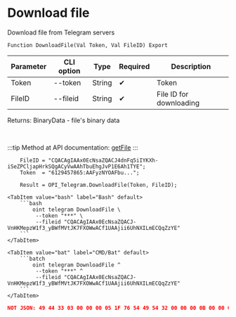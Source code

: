 ﻿---
sidebar_position: 5
---


# Download file
 Download file from Telegram servers



`Function DownloadFile(Val Token, Val FileID) Export`

  | Parameter | CLI option | Type | Required | Description |
  |-|-|-|-|-|
  | Token | --token | String | &#x2714; | Token |
  | FileID | --fileid | String | &#x2714; | File ID for downloading |

  
  Returns:  BinaryData - file's binary data

<br/>

:::tip
Method at API documentation: [getFile](https://core.telegram.org/bots/api#getfile)
:::
<br/>


```bsl title="1C:Enterprise/OneScript code example"
    FileID = "CQACAgIAAx0EcNsaZQACJ4dnFq5iIYKXh-iSeZPCljapHrkSQgACyVwAAhTbuEhgJvP1E6Ah1TYE";
    Token  = "6129457865:AAFyzNYOAFbu...";

    Result = OPI_Telegram.DownloadFile(Token, FileID);
```
 

 <Tabs>
  
    <TabItem value="bash" label="Bash" default>
        ```bash
            oint telegram DownloadFile \
             --token "***" \
             --fileid "CQACAgIAAx0EcNsaZQACJ-VnHKMepzW1f3_yBWfMVtJK7FXOWwACf1UAAjii6UhNXILmECQqZzYE"
        ```
    </TabItem>
  
    <TabItem value="bat" label="CMD/Bat" default>
        ```batch
            oint telegram DownloadFile ^
             --token "***" ^
             --fileid "CQACAgIAAx0EcNsaZQACJ-VnHKMepzW1f3_yBWfMVtJK7FXOWwACf1UAAjii6UhNXILmECQqZzYE"
        ```
    </TabItem>
</Tabs>


```json title="Result"
NOT JSON: 49 44 33 03 00 00 00 05 1F 76 54 49 54 32 00 00 00 0B 00 00 01 FF FE 44 00 6F 00 67 00 73 00 54 50 45 31 00 00 00 15 00 00 01 FF FE 4D 00 6F 00 74 00 6F 00 72 00 68 00 65 00 61 00 64 00 54 59…
```
